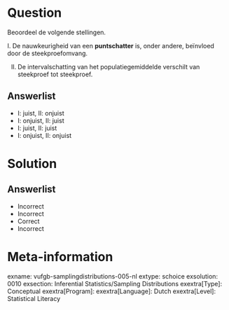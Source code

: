Question
========
  
Beoordeel de volgende stellingen.

I. De nauwkeurigheid van een **puntschatter** is, onder andere, beïnvloed door de steekproefomvang.

II. De intervalschatting van het populatiegemiddelde verschilt van steekproef tot steekproef.
  
Answerlist
----------
* I: juist,               II: onjuist
* I: onjuist,                        II: juist
* I: juist,              II: juist
* I: onjuist,                 II: onjuist

Solution
========

Answerlist
----------
* Incorrect
* Incorrect
* Correct
* Incorrect

Meta-information
================
exname: vufgb-samplingdistributions-005-nl
extype: schoice
exsolution: 0010
exsection: Inferential Statistics/Sampling Distributions
exextra[Type]: Conceptual
exextra[Program]: 
exextra[Language]: Dutch
exextra[Level]: Statistical Literacy
